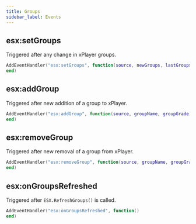 ```yaml
---
title: Groups
sidebar_label: Events
---
```


## esx:setGroups

Triggered after any change in xPlayer groups.

```lua
AddEventHandler("esx:setGroups", function(source, newGroups, lastGroups)
end)
```

## esx:addGroup

Triggered after new addition of a group to xPlayer.

```lua
AddEventHandler("esx:addGroup", function(source, groupName, groupGrade)
end)
```

## esx:removeGroup

Triggered after new removal of a group from xPlayer.

```lua
AddEventHandler("esx:removeGroup", function(source, groupName, groupGrade)
end)
```

## esx:onGroupsRefreshed

Triggered after `ESX.RefreshGroups()` is called.

```lua
AddEventHandler("esx:onGroupsRefreshed", function()
end)
```
